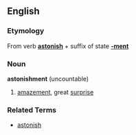 ==English==
===Etymology===
From verb '''[[astonish]]''' + suffix of state '''[[-ment]]'''

===Noun===
'''astonishment'''  (uncountable)

# [[amazement]], great [[surprise]]

===Related Terms===
* [[astonish]]
